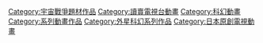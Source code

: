 {{Catnav|頁面分類|人类社会|文化|电视剧|動畫影集|日本電視動畫}}
{{Catnav|頁面分類|人类社会|媒体|動畫|日本動畫|日本電視動畫}}
{{Catnav|頁面分類|人文學科|艺术|動畫|日本動畫|日本電視動畫}}
{{Catnav|頁面分類|...|电视|电视节目|日本电视节目|日本電視動畫}}
{{Catnav|頁面分類|...|各國電視|日本電視|日本电视节目|日本電視動畫}}

{{catmore}}

[[Category:宇宙戰爭題材作品|Category:宇宙戰爭題材作品]]
[[Category:讀賣電視台動畫|Category:讀賣電視台動畫]]
[[Category:科幻動畫|Category:科幻動畫]]
[[Category:系列動畫作品|Category:系列動畫作品]]
[[Category:外星科幻系列作品|Category:外星科幻系列作品]]
[[Category:日本原創電視動畫|Category:日本原創電視動畫]]